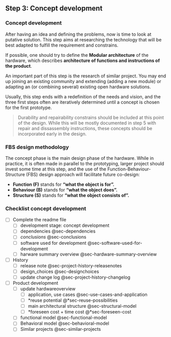 ## Step 3: Concept development

### Concept development

After having an idea and defining the problems, now is time to look at putative solution.
This step aims at researching the technology that will be best adapted to fulfill the requirement and constrains.

If possible, one should try to define the **Modular architecture** of the hardware, which describes **architecture of functions and instructions of the product**.

An important part of this step is the research of similar project.
You may end up joining an existing community and extending (adding a new module) or adapting an (or combining several) existing open hardware solutions.

Usually, this step ends with a redefinition of the needs and vision, and the three first steps often are iteratively determined until a concept is chosen for the first prototype.

> Durability and repairability constrains should be included at this point of the design.
> While this will be mostly documented in step 5 with repair and dissassembly instructions, these concepts should be incorporated early in the design.

### FBS design methodology

The concept phase is the main design phase of the hardware.
While in practice, it is often made in parallel to the prototyping, larger project should invest some time at this step, and the use of the Function-Behaviour-Structure (FBS) design approach will facilitate future co-design:

-   **Function (F)** stands for **“what the object is for”.**
-   **Behaviour (B)** stands for **“what the object does”.**
-   **Structure (S)** stands for **“what the object consists of”.**

### Checklist concept development

-   [ ] Complete the readme file
    -   [ ] development stage: concept development
    -   [ ] dependencies @sec-dependencies
    -   [ ] *conclusions* @sec-conclusions
    -   [ ] software used for development @sec-software-used-for-development
    -   [ ] harware summary overview @sec-hardware-summary-overview
-   [ ] History
    -   [ ] release note @sec-project-history-releasenotes
    -   [ ] design_choices @sec-designchoices
    -   [ ] update change log @sec-project-history-changelog
-   [ ] Product development
    -   [ ] update hardwareoverview
        -   [ ] application, use cases @sec-use-cases-and-application
        -   [ ] \*reuse potential @*sec-reuse-possibilities
        -   [ ] main architectural structure \@sec-structural-model
        -   [ ] \*foreseen cost + time cost @*sec-foreseen-cost
    -   [ ] functional model @sec-functional-model
    -   [ ] Behavioral model @sec-behavioral-model
    -   [ ] Similar projects @sec-similar-projects

